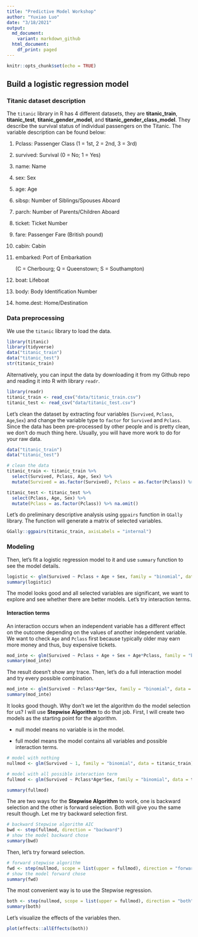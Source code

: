 ```yaml
---
title: "Predictive Model Workshop"
author: "Yuxiao Luo"
date: "3/18/2021"
output:
  md_document:
    variant: markdown_github
  html_document:
    df_print: paged
---
```


```r
knitr::opts_chunk$set(echo = TRUE)
```

## Build a logistic regression model

### Titanic dataset description
The `titanic` library in R has 4 different datasets, they are **titanic_train**, **titanic_test**, **titanic_gender_model**, and **titanic_gender_class_model**. They describe the survival status of individual passengers on the Titanic. The variable description can be found below:  

1. Pclass: Passenger Class (1 = 1st, 2 = 2nd, 3 = 3rd)  

2. survived: Survival (0 = No; 1 = Yes) 

3. name: Name  

4. sex: Sex  

5. age: Age  

6. sibsp: Number of Siblings/Spouses Aboard  

7. parch: Number of Parents/Children Aboard  

8. ticket: Ticket Number  

9. fare: Passenger Fare (British pound)  

10. cabin: Cabin  

11. embarked: Port of Embarkation

    (C = Cherbourg; Q = Queenstown; S = Southampton) 
   
12. boat: Lifeboat

13. body: Body Identification Number  

14. home.dest: Home/Destination  

### Data preprocessing
We use the `titanic` library to load the data.
```r
library(titanic)
library(tidyverse)
data("titanic_train")
data("titanic_test")
str(titanic_train)
```

Alternatively, you can input the data by downloading it from my Github repo and reading it into R with library `readr`.

```r
library(readr)
titanic_train <- read_csv("data/titanic_train.csv")
titanic_test <- read_csv("data/titanic_test.csv")
```

Let's clean the dataset by extracting four variables (`Survived`, `Pclass`, `Age`,`Sex`) and change the variable type to `factor` for `Survived` and `Pclass`. Since the data has been pre-processed by other people and is pretty clean, we don't do much thing here. Usually, you will have more work to do for your raw data.

```r
data("titanic_train")
data("titanic_test")

# clean the data
titanic_train <- titanic_train %>% 
  select(Survived, Pclass, Age, Sex) %>% 
  mutate(Survived = as.factor(Survived), Pclass = as.factor(Pclass)) %>%  na.omit()

titanic_test <- titanic_test %>% 
  select(Pclass, Age, Sex) %>% 
  mutate(Pclass = as.factor(Pclass)) %>% na.omit()
```


Let's do preliminary descriptive analysis using `ggpairs` function in `GGally` library. The function will generate a matrix of selected variables. 

```r
GGally::ggpairs(titanic_train, axisLabels = "internal")
```

### Modeling
Then, let's fit a logistic regression model to it and use `summary` function to see the model details. 

```r
logistic <- glm(Survived ~ Pclass + Age + Sex, family = "binomial", data = titanic_train)
summary(logistic)
```

The model looks good and all selected variables are significant, we want to explore and see whether there are better models. Let's try interaction terms. 

#### Interaction terms

An interaction occurs when an independent variable has a different effect on the outcome depending on the values of another independent variable. We want to check `Age` and `Pclass` first because typically older may earn more money and thus, buy expensive tickets. 

```r
mod_inte <- glm(Survived ~ Pclass + Age + Sex + Age*Pclass, family = "binomial", data = titanic_train)
summary(mod_inte)
```

The result doesn't show any trace. Then, let's do a full interaction model and try every possible combination. 

```r
mod_inte <- glm(Survived ~ Pclass*Age*Sex, family = "binomial", data = titanic_train)
summary(mod_inte)
```

It looks good though. Why don't we let the algorithm do the model selection for us? I will use **Stepwise Algorithm** to do that job. First, I will create two models as the starting point for the algorithm. 

+ null model means no variable is in the model.

+ full model means the model contains all variables and possible interaction terms. 

```r
# model with nothing
nullmod <- glm(Survived ~ 1, family = "binomial", data = titanic_train)

# model with all possible interaction term
fullmod <- glm(Survived ~ Pclass*Age*Sex, family = "binomial", data = titanic_train)

summary(fullmod)
```

The are two ways for the **Stepwise Algorithm** to work, one is backward selection and the other is forward selection. Both will give you the same result though. Let me try backward selection first.

```r
# backward Stepwise algorithm AIC
bwd <- step(fullmod, direction = "backward")
# show the model backward chose
summary(bwd)
```

Then, let's try forward selection. 

```r
# forward stepwise algorithm
fwd <- step(nullmod, scope = list(upper = fullmod), direction = "forward")
# show the model forward chose
summary(fwd)
```

The most convenient way is to use the Stepwise regression. 

```r
both <- step(nullmod, scope = list(upper = fullmod), direction = "both")
summary(both)
```

Let's visualize the effects of the variables then.
```r
plot(effects::allEffects(both))
```

















